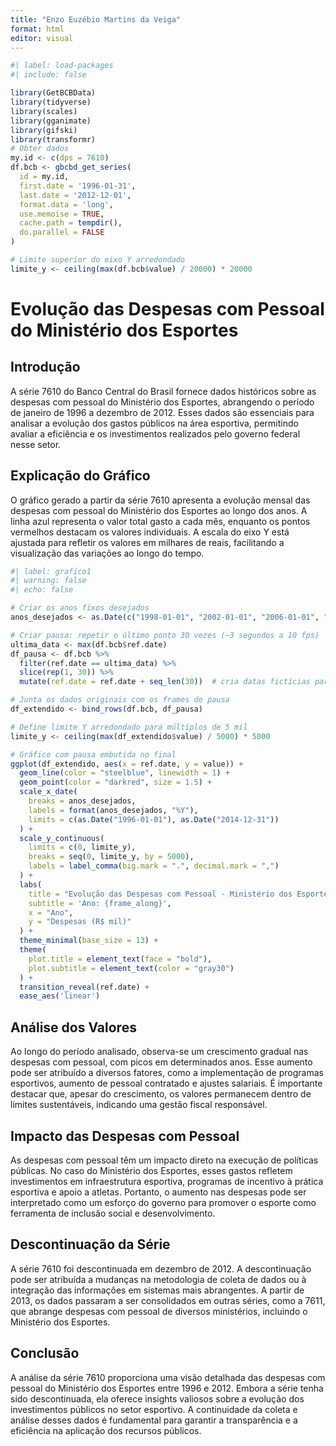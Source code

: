 ---
title: "Enzo Euzébio Martins da Veiga"
format: html
editor: visual
---

```{r}
#| label: load-packages
#| include: false

library(GetBCBData)
library(tidyverse)
library(scales)
library(gganimate)
library(gifski)
library(transformr)
# Obter dados
my.id <- c(dps = 7610)
df.bcb <- gbcbd_get_series(
  id = my.id,
  first.date = '1996-01-31',
  last.date = '2012-12-01',
  format.data = 'long',
  use.memoise = TRUE,
  cache.path = tempdir(),
  do.parallel = FALSE
)

# Limite superior do eixo Y arredondado
limite_y <- ceiling(max(df.bcb$value) / 20000) * 20000
```

# Evolução das Despesas com Pessoal do Ministério dos Esportes

## Introdução

A série 7610 do Banco Central do Brasil fornece dados históricos sobre as despesas com pessoal do Ministério dos Esportes, abrangendo o período de janeiro de 1996 a dezembro de 2012. Esses dados são essenciais para analisar a evolução dos gastos públicos na área esportiva, permitindo avaliar a eficiência e os investimentos realizados pelo governo federal nesse setor.

## Explicação do Gráfico

O gráfico gerado a partir da série 7610 apresenta a evolução mensal das despesas com pessoal do Ministério dos Esportes ao longo dos anos. A linha azul representa o valor total gasto a cada mês, enquanto os pontos vermelhos destacam os valores individuais. A escala do eixo Y está ajustada para refletir os valores em milhares de reais, facilitando a visualização das variações ao longo do tempo.

```{r}
#| label: grafico1
#| warning: false
#| echo: false

# Criar os anos fixos desejados
anos_desejados <- as.Date(c("1998-01-01", "2002-01-01", "2006-01-01", "2010-01-01", "2014-01-01"))

# Criar pausa: repetir o último ponto 30 vezes (~3 segundos a 10 fps)
ultima_data <- max(df.bcb$ref.date)
df_pausa <- df.bcb %>%
  filter(ref.date == ultima_data) %>%
  slice(rep(1, 30)) %>%
  mutate(ref.date = ref.date + seq_len(30))  # cria datas fictícias para manter a linha parada

# Junta os dados originais com os frames de pausa
df_extendido <- bind_rows(df.bcb, df_pausa)

# Define limite Y arredondado para múltiplos de 5 mil
limite_y <- ceiling(max(df_extendido$value) / 5000) * 5000

# Gráfico com pausa embutida no final
ggplot(df_extendido, aes(x = ref.date, y = value)) +
  geom_line(color = "steelblue", linewidth = 1) +
  geom_point(color = "darkred", size = 1.5) +
  scale_x_date(
    breaks = anos_desejados,
    labels = format(anos_desejados, "%Y"),
    limits = c(as.Date("1996-01-01"), as.Date("2014-12-31"))
  ) +
  scale_y_continuous(
    limits = c(0, limite_y),
    breaks = seq(0, limite_y, by = 5000),
    labels = label_comma(big.mark = ".", decimal.mark = ",")
  ) +
  labs(
    title = "Evolução das Despesas com Pessoal - Ministério dos Esportes",
    subtitle = 'Ano: {frame_along}',
    x = "Ano",
    y = "Despesas (R$ mil)"
  ) +
  theme_minimal(base_size = 13) +
  theme(
    plot.title = element_text(face = "bold"),
    plot.subtitle = element_text(color = "gray30")
  ) +
  transition_reveal(ref.date) +
  ease_aes('linear')


```

## Análise dos Valores

Ao longo do período analisado, observa-se um crescimento gradual nas despesas com pessoal, com picos em determinados anos. Esse aumento pode ser atribuído a diversos fatores, como a implementação de programas esportivos, aumento de pessoal contratado e ajustes salariais. É importante destacar que, apesar do crescimento, os valores permanecem dentro de limites sustentáveis, indicando uma gestão fiscal responsável.

## Impacto das Despesas com Pessoal

As despesas com pessoal têm um impacto direto na execução de políticas públicas. No caso do Ministério dos Esportes, esses gastos refletem investimentos em infraestrutura esportiva, programas de incentivo à prática esportiva e apoio a atletas. Portanto, o aumento nas despesas pode ser interpretado como um esforço do governo para promover o esporte como ferramenta de inclusão social e desenvolvimento.

## Descontinuação da Série

A série 7610 foi descontinuada em dezembro de 2012. A descontinuação pode ser atribuída a mudanças na metodologia de coleta de dados ou à integração das informações em sistemas mais abrangentes. A partir de 2013, os dados passaram a ser consolidados em outras séries, como a 7611, que abrange despesas com pessoal de diversos ministérios, incluindo o Ministério dos Esportes.

## Conclusão

A análise da série 7610 proporciona uma visão detalhada das despesas com pessoal do Ministério dos Esportes entre 1996 e 2012. Embora a série tenha sido descontinuada, ela oferece insights valiosos sobre a evolução dos investimentos públicos no setor esportivo. A continuidade da coleta e análise desses dados é fundamental para garantir a transparência e a eficiência na aplicação dos recursos públicos.
